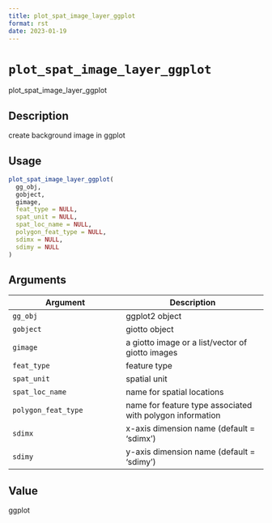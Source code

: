 ```yaml
--- 
title: plot_spat_image_layer_ggplot 
format: rst 
date: 2023-01-19 
--- 
```

# `plot_spat_image_layer_ggplot`

plot_spat_image_layer_ggplot


## Description

create background image in ggplot


## Usage

```r
plot_spat_image_layer_ggplot(
  gg_obj,
  gobject,
  gimage,
  feat_type = NULL,
  spat_unit = NULL,
  spat_loc_name = NULL,
  polygon_feat_type = NULL,
  sdimx = NULL,
  sdimy = NULL
)
```


## Arguments

Argument      |Description
------------- |----------------
`gg_obj`     |     ggplot2 object
`gobject`     |     giotto object
`gimage`     |     a giotto image or a list/vector of giotto images
`feat_type`     |     feature type
`spat_unit`     |     spatial unit
`spat_loc_name`     |     name for spatial locations
`polygon_feat_type`     |     name for feature type associated with polygon information
`sdimx`     |     x-axis dimension name (default = 'sdimx')
`sdimy`     |     y-axis dimension name (default = 'sdimy')


## Value

ggplot


